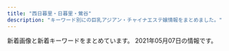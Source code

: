 ```yaml
---
title: "西日暮里・日暮里・鶯谷"
description: "キーワード別にの巨乳アジアン・チャイナエステ嬢情報をまとめました。"
---
```


新着画像と新着キーワードをまとめています。
2021年05月07日の情報です。

<DmmAffiliateIns />
<KeywordTable
  shops={
    [
    {
        "station": "\u65e5\u66ae\u91cc\u99c5\u6771\u53e3",
        "img_links": [
            "http://www.relax-mirai.info/i/images/momo1.jpg",
            "http://www.relax-mirai.info/images/m02.jpg",
            "http://www.relax-mirai.info/gals/risa1.jpg",
            "http://www.relax-mirai.info/i/images/sayuri1.jpg",
            "http://www.relax-mirai.info/gals/emi1.jpg",
            "http://www.relax-mirai.info/images/m03.jpg",
            "http://www.relax-mirai.info/gals/kaka1.jpg",
            "http://www.relax-mirai.info/images/sayuri1.jpg",
            "http://www.relax-mirai.info/images/qr.jpg",
            "http://www.relax-mirai.info/images/info02.jpg",
            "http://www.relax-mirai.info/i/120/sayuri1.jpg",
            "http://www.relax-mirai.info/images/momo1.jpg",
            "http://www.relax-mirai.info/images/info01.jpg",
            "http://www.relax-mirai.info/gals/aki1.jpg",
            "http://www.relax-mirai.info/images/risa1.jpg",
            "http://www.relax-mirai.info/images/m04.jpg"
        ],
        "keywords": {},
        "name": "\u672a\u6765",
        "url": "http://www.relax-mirai.info/"
    },
    {
        "url": "http://www.en-nippori.net/",
        "keywords": {
            "C": 6
        },
        "station": "JR\u65e5\u66ae\u91cc\u99c5\u6771\u53e3",
        "img_links": [
            "http://www.en-nippori.net/image/therapist/04.jpg",
            "http://www.en-nippori.net/image/mainparts/images/navi01_07.jpg",
            "http://www.en-nippori.net/image/therapist/01.jpg",
            "http://www.en-nippori.net/image/therapist/03.jpg",
            "http://www.en-nippori.net/image/index/top.jpg",
            "http://www.en-nippori.net/image/mainparts/main.jpg",
            "http://www.en-nippori.net/image/mainparts/images/navi01_04.jpg",
            "http://www.en-nippori.net/image/mainparts/images/navi01_03.jpg",
            "http://www.en-nippori.net/image/therapist/06.jpg",
            "http://www.en-nippori.net/image/mainparts/images/navi01_06.jpg",
            "http://www.en-nippori.net/image/mainparts/images/navi01_02.jpg",
            "http://www.en-nippori.net/image/therapist/02.jpg",
            "http://www.en-nippori.net/image/mainparts/images/navi01_05.jpg"
        ],
        "name": "\u7e01"
    },
    {
        "keywords": {
            "87": 12,
            "86": 12,
            "C": 36,
            "D": 12,
            "E": 12,
            "83": 36
        },
        "name": "\u3075\u308f\u3075\u308f",
        "url": "http://flowerscent.este.work/",
        "img_links": [
            "http://flowerscent.este.work/2/uploadimg/1599833697.jpg",
            "http://flowerscent.este.work/head_3_4691_1556258938113847.png",
            "http://flowerscent.este.work/2/uploadimg/1600260826.jpg",
            "http://flowerscent.este.work/head_1_4691_1553674270167089.png",
            "http://flowerscent.este.work/head_2_4691_1553674270815382.png"
        ],
        "station": "JR\u897f\u65e5\u66ae\u91cc\u99c5"
    },
    {
        "name": "\u30e9\u30d4\u30b9",
        "keywords": {
            "86": 8,
            "83": 4,
            "87": 4,
            "D": 16
        },
        "station": "JR\u9daf\u8c37\u99c5\u5317\u53e3",
        "img_links": [
            "http://lapis.tyo.cm/images/nbj1.jpg",
            "http://lapis.tyo.cm/photos/sites/75/2021/01/2021010407562697.jpg",
            "http://lapis.tyo.cm/images/top.png",
            "http://lapis.tyo.cm/images/new.jpg",
            "http://lapis.tyo.cm/images/s_staff.jpg",
            "http://lapis.tyo.cm/images/s_blog.jpg",
            "http://lapis.tyo.cm/images/s_link.jpg",
            "http://lapis.tyo.cm/images/nbj3.jpg",
            "http://lapis.tyo.cm/images/pick_bj3.jpg",
            "http://lapis.tyo.cm/photos/sites/75/2021/01/2021010407562290.jpg",
            "http://lapis.tyo.cm/images/s_pick.jpg",
            "http://lapis.tyo.cm/images/s_face.jpg",
            "http://lapis.tyo.cm/images/pick_bj1.jpg",
            "http://lapis.tyo.cm/photos/sites/75/2021/01/2021010407562324.jpg",
            "http://lapis.tyo.cm/images/mobile.jpg",
            "http://lapis.tyo.cm/photos/sites/75/2021/01/2021010407562482.jpg"
        ],
        "url": "http://lapis.tyo.cm/"
    },
    {
        "name": "\u5fc3\u7f8e",
        "keywords": {},
        "img_links": [
            "http://www.ai-lian.work/images/rec1.jpg",
            "http://www.ai-lian.work/images/ta.jpg",
            "http://www.ai-lian.work/images/2.jpg",
            "http://www.ai-lian.work/images/news.jpg",
            "http://www.ai-lian.work/images/line.png",
            "http://www.ai-lian.work/images/interior_t.jpg",
            "http://www.ai-lian.work/img/saya1.jpg",
            "http://www.ai-lian.work/images/int1.jpg",
            "http://www.ai-lian.work/images/1.jpg",
            "http://www.ai-lian.work/images/mobile.jpg",
            "http://www.ai-lian.work/images/sys1.jpg",
            "http://www.ai-lian.work/images/tel.jpg",
            "http://www.ai-lian.work/images/int2.jpg",
            "http://www.ai-lian.work/images/head.jpg",
            "http://www.ai-lian.work/images/3.jpg",
            "http://www.ai-lian.work/images/staff_t.jpg",
            "http://www.ai-lian.work/img/yui1.jpg",
            "http://www.ai-lian.work/img/aya1.jpg"
        ],
        "url": "http://www.ai-lian.work/",
        "station": "JR\u9daf\u8c37\u99c5\u5317\u53e3"
    },
    {
        "img_links": [
            "http://www.es-minami.com/images/news.png",
            "http://www.es-minami.com/img/sayuri1.jpg",
            "http://es-minami.com/images/sayuri2.jpg",
            "http://www.es-minami.com/images/staff-bar.png",
            "http://es-minami.com/images/yuki1.jpg",
            "http://www.es-minami.com/images/rika1.jpg",
            "http://www.es-minami.com/img/nana1.jpg",
            "http://es-minami.com/gals/riri1.jpg",
            "http://www.es-minami.com/gals/mika1.jpg",
            "http://es-minami.com/images/mobole.png",
            "http://es-minami.com/images/staff-bar.png",
            "http://es-minami.com/gals/sayuri1.jpg",
            "http://www.es-minami.com/images/mika2.jpg",
            "http://www.es-minami.com/img/riri1.jpg",
            "http://es-minami.com/images/riri1.jpg",
            "http://es-minami.com/images/nana1.jpg",
            "http://www.es-minami.com/gals/sayuri2.jpg",
            "http://www.es-minami.com/images/sayuri2.jpg",
            "http://es-minami.com/images/news.png",
            "http://www.es-minami.com/images/mobole.png",
            "http://www.es-minami.com/images/sayuri1.jpg",
            "http://es-minami.com/gals/rika1.jpg",
            "http://es-minami.com/images/mika1.jpg",
            "http://es-minami.com/img/sayuri2.jpg",
            "http://www.es-minami.com/images/nana1.jpg",
            "http://es-minami.com/images/pick_staff6.jpg",
            "http://es-minami.com/images/rika1.jpg",
            "http://es-minami.com/gals/yuki1.jpg",
            "http://es-minami.com/img/riri1.jpg",
            "http://www.es-minami.com/images/mika1.jpg",
            "http://www.es-minami.com/gals/nana1.jpg",
            "http://www.es-minami.com/gals/riri1.jpg",
            "http://es-minami.com/img/mika2.jpg",
            "http://es-minami.com/img/yuki1.jpg",
            "http://es-minami.com/img/nana1.jpg",
            "http://es-minami.com/img/sayuri1.jpg",
            "http://es-minami.com/gals/mika2.jpg",
            "http://www.es-minami.com/gals/rika1.jpg",
            "http://www.es-minami.com/img/mika2.jpg",
            "http://es-minami.com/gals/mika1.jpg",
            "http://www.es-minami.com/gals/sakura1.jpg",
            "http://es-minami.com/gals/sakura1.jpg",
            "http://www.es-minami.com/gals/sayuri1.jpg",
            "http://www.es-minami.com/img/yuki1.jpg",
            "http://es-minami.com/img/mika1.jpg",
            "http://www.es-minami.com/images/yuki1.jpg",
            "http://www.es-minami.com/img/sayuri2.jpg",
            "http://es-minami.com/gals/nana1.jpg",
            "http://www.es-minami.com/gals/mika2.jpg",
            "http://es-minami.com/images/sayuri1.jpg",
            "http://www.es-minami.com/images/riri1.jpg",
            "http://www.es-minami.com/img/mika1.jpg",
            "http://es-minami.com/images/mika2.jpg",
            "http://www.es-minami.com/gals/yuki1.jpg",
            "http://www.es-minami.com/images/pick_staff6.jpg",
            "http://es-minami.com/gals/sayuri2.jpg"
        ],
        "keywords": {},
        "url": "http://es-minami.com/",
        "station": "JR\u65e5\u66ae\u91cc\u99c5\u6771\u53e3",
        "name": "\u307f\u306a\u307f"
    },
    {
        "station": "JR\u65e5\u66ae\u91cc\u99c5\u5357\u53e3",
        "keywords": {
            "E": 6,
            "C": 19,
            "F": 3,
            "85": 15,
            "94": 3,
            "D": 47,
            "86": 19
        },
        "img_links": [
            "http://www.mac-riraku106.xyz/static/picture/call.png",
            "http://www.mac-riraku106.xyz/static/picture/michi02.png",
            "http://www.mac-riraku106.xyz/uploads/190723/30-1.jpg",
            "http://www.mac-riraku106.xyz/uploads/190723/21-1.jpg",
            "http://www.mac-riraku106.xyz/uploads/200818/1-200QQ5535E92.jpg",
            "http://www.mac-riraku106.xyz/uploads/200501/1-200501125300127.jpg",
            "http://www.mac-riraku106.xyz/static/picture/michi01.png",
            "http://www.mac-riraku106.xyz/uploads/200501/1-200501145011C2.jpg",
            "http://www.mac-riraku106.xyz/uploads/191106/1-191106092S0357.jpg",
            "http://www.mac-riraku106.xyz/uploads/191209/1-1912091229204E.jpg",
            "http://www.mac-riraku106.xyz/uploads/190723/23-1.jpg",
            "http://www.mac-riraku106.xyz/uploads/200608/1-20060Q0251EY.jpg",
            "http://www.mac-riraku106.xyz/uploads/191106/1-191106092J62Y.jpg",
            "http://www.mac-riraku106.xyz/static/picture/top-img09.png",
            "http://www.mac-riraku106.xyz/uploads/190723/10-2.jpg",
            "http://www.mac-riraku106.xyz/uploads/200608/1-20060Q02506204.jpg",
            "http://www.mac-riraku106.xyz/uploads/191106/1-191106092T0531.jpg",
            "http://www.mac-riraku106.xyz/uploads/190906/1-1ZZ612503C39.jpg",
            "http://www.mac-riraku106.xyz/uploads/200325/1-2003251H312V4.jpg",
            "http://www.mac-riraku106.xyz/uploads/190723/23-2.jpg",
            "http://www.mac-riraku106.xyz/static/picture/top-img01.png",
            "http://www.mac-riraku106.xyz/uploads/200801/1-200P1110412514.jpg",
            "http://www.mac-riraku106.xyz/uploads/200501/1-200501145002a7.jpg",
            "http://www.mac-riraku106.xyz/static/picture/1.jpg",
            "http://www.mac-riraku106.xyz/uploads/200317/1-20031G44220J0.jpg",
            "http://www.mac-riraku106.xyz/uploads/190826/1-1ZR6144611E0.jpg",
            "http://www.mac-riraku106.xyz/uploads/200801/1-200P1110A4M2.jpg",
            "http://www.mac-riraku106.xyz/uploads/200801/1-200P1110631926.jpg",
            "http://www.mac-riraku106.xyz/uploads/200501/1-200501125150516.jpg",
            "http://www.mac-riraku106.xyz/uploads/191209/1-191209122ZY50.jpg",
            "http://www.mac-riraku106.xyz/uploads/190723/33-1.jpg",
            "http://www.mac-riraku106.xyz/static/picture/tel.png",
            "http://www.mac-riraku106.xyz/uploads/200310/1-20031013091I08.jpg",
            "http://www.mac-riraku106.xyz/uploads/190723/34-1.jpg",
            "http://www.mac-riraku106.xyz/uploads/191209/1-191209123459153.jpg",
            "http://www.mac-riraku106.xyz/uploads/191219/1-19121912423J29.jpg",
            "http://www.mac-riraku106.xyz/uploads/200317/1-20031G4420c38.jpg",
            "http://www.mac-riraku106.xyz/uploads/200325/1-2003251H340B9.jpg",
            "http://www.mac-riraku106.xyz/uploads/190826/1-1ZR614462Qa.jpg",
            "http://www.mac-riraku106.xyz/uploads/200310/1-200310130925920.jpg",
            "http://www.mac-riraku106.xyz/uploads/200317/1-20031G44235R7.jpg",
            "http://www.mac-riraku106.xyz/uploads/190723/1-2.jpg",
            "http://www.mac-riraku106.xyz/uploads/190723/23-3.jpg",
            "http://www.mac-riraku106.xyz/uploads/191128/1-19112Q3102OP.jpg",
            "http://www.mac-riraku106.xyz/static/picture/top-img02.png",
            "http://www.mac-riraku106.xyz/uploads/200818/1-200QQ55415J4.jpg",
            "http://www.mac-riraku106.xyz/uploads/200310/1-200310130Z0421.jpg",
            "http://www.mac-riraku106.xyz/uploads/200501/1-200501144951148.jpg",
            "http://www.mac-riraku106.xyz/uploads/190926/1-1Z926131T2408.jpg",
            "http://www.mac-riraku106.xyz/uploads/190723/1-1.jpg",
            "http://www.mac-riraku106.xyz/static/picture/2.jpg",
            "http://www.mac-riraku106.xyz/uploads/190723/25-1.jpg",
            "http://www.mac-riraku106.xyz/uploads/191219/1-191219124141563.jpg",
            "http://www.mac-riraku106.xyz/uploads/200501/1-200501125251121.jpg",
            "http://www.mac-riraku106.xyz/uploads/190926/1-1Z926131R6102.jpg",
            "http://www.mac-riraku106.xyz/static/picture/top-img03.png",
            "http://www.mac-riraku106.xyz/uploads/191008/1-19100Q5453V63.jpg",
            "http://www.mac-riraku106.xyz/uploads/190723/10-1.jpg",
            "http://www.mac-riraku106.xyz/uploads/191128/1-19112Q3111UF.jpg",
            "http://www.mac-riraku106.xyz/uploads/200501/1-200501125159161.jpg",
            "http://www.mac-riraku106.xyz/uploads/190906/1-1ZZ6125225A4.jpg",
            "http://www.mac-riraku106.xyz/uploads/200818/1-200QQ554231G.jpg",
            "http://www.mac-riraku106.xyz/uploads/191008/1-19100Q5451M20.jpg",
            "http://www.mac-riraku106.xyz/uploads/191128/1-19112Q31009521.jpg"
        ],
        "url": "http://www.mac-riraku106.xyz/",
        "name": "\u306f\u305f\u3061"
    },
    {
        "name": "\u30ed\u30fc\u30ba",
        "keywords": {
            "\u4e73": 3
        },
        "station": "JR\u7530\u7aef\u99c5",
        "url": "http://minopom.xyz/",
        "img_links": [
            "http://minopom.xyz/uploads/allimg/210410/1-210410145124148.jpg",
            "http://minopom.xyz/picture/room2.jpg",
            "http://minopom.xyz/picture/room1.jpg",
            "http://minopom.xyz/uploads/allimg/210410/1-210410144PY50.jpg",
            "http://www.minopom.xyz/uploads/allimg/210410/1-210410145124148.jpg",
            "http://www.minopom.xyz/picture/head.jpg",
            "http://www.minopom.xyz/uploads/allimg/210410/1-210410144U4934.jpg",
            "http://www.minopom.xyz/uploads/allimg/210410/1-21041014500NX.jpg",
            "http://minopom.xyz/picture/room3.jpg",
            "http://minopom.xyz/uploads/allimg/210410/1-21041014450GC.jpg",
            "http://minopom.xyz/uploads/allimg/210410/1-21041014500NX.jpg",
            "http://minopom.xyz/uploads/allimg/210406/1-21040614313L45.jpg",
            "http://minopom.xyz/uploads/210430/1-2104301Q63S18.jpg",
            "http://minopom.xyz/uploads/allimg/210410/1-210410144U4934.jpg",
            "http://www.minopom.xyz/uploads/allimg/210410/1-210410144323118.jpg",
            "http://www.minopom.xyz/picture/img.site-builder.jpg",
            "http://minopom.xyz/uploads/allimg/210410/1-210410145204C9.jpg",
            "http://www.minopom.xyz/uploads/allimg/210410/1-210410144PY50.jpg",
            "http://minopom.xyz/picture/head.jpg",
            "http://minopom.xyz/uploads/210406/1-2104061433121E.jpg",
            "http://minopom.xyz/uploads/210406/1-210406143111G0.jpg",
            "http://minopom.xyz/uploads/210419/1-21041914162C16.jpg",
            "http://www.minopom.xyz/picture/totop_04.png",
            "http://minopom.xyz/uploads/allimg/210410/1-2104101450455A.jpg",
            "http://minopom.xyz/picture/totop_04.png",
            "http://minopom.xyz/uploads/210406/1-210406143244C2.jpg",
            "http://www.minopom.xyz/uploads/allimg/210410/1-2104101450455A.jpg",
            "http://minopom.xyz/uploads/allimg/210410/1-21041014413S64.jpg",
            "http://www.minopom.xyz/uploads/allimg/210410/1-210410145204C9.jpg",
            "http://minopom.xyz/picture/img.site-builder.jpg",
            "http://minopom.xyz/uploads/allimg/210410/1-210410144323118.jpg",
            "http://www.minopom.xyz/uploads/allimg/210406/1-21040614313L45.jpg"
        ]
    },
    {
        "url": "https://www.sofia-est.com/",
        "img_links": [
            "https://www.sofia-est.com/img/material/top_newface.png",
            "https://www.sofia-est.com/img/girl/list/s81_list.jpg",
            "https://www.sofia-est.com/img/girl/main/s97_1.jpg",
            "https://www.sofia-est.com/img/material/hosi5.png",
            "https://www.sofia-est.com/img/material/page3_1_subt2.png",
            "https://www.sofia-est.com/img/material/mob_m5.jpg",
            "https://www.sofia-est.com/img/girl/main/s81_1.jpg",
            "https://www.sofia-est.com/img/material/yakusoku.png",
            "https://www.sofia-est.com/img/material/top_movie.png",
            "https://www.sofia-est.com/img/material/top_infomation.png",
            "https://www.sofia-est.com/img/girl/list/s108_list.jpg",
            "https://www.sofia-est.com/img/material/noimg_b.jpg",
            "https://www.sofia-est.com/img/girl/list/s94_list.jpg",
            "https://www.sofia-est.com/img/girl/thumb/s97_2.jpg",
            "https://www.sofia-est.com/img/material/page8_subt2.png",
            "https://www.sofia-est.com/img/girl/list/s99_list.jpg",
            "https://www.sofia-est.com/img/girl/main/s57_1.jpg",
            "https://www.sofia-est.com/img/material/page6_subt1.png",
            "https://www.sofia-est.com/img/material/gm2_rollout.png",
            "https://www.sofia-est.com/img/material/movie_right_yaji.png",
            "https://www.sofia-est.com/img/material/top_kodawariimg1.jpg",
            "https://www.sofia-est.com/img/girl/thumb/s94_2.jpg",
            "https://www.sofia-est.com/img/material/mob_t1.jpg",
            "https://www.sofia-est.com/img/girl/thumb/s56_1.jpg",
            "https://www.sofia-est.com/img/material/mob_t5.jpg",
            "https://www.sofia-est.com/img/material/photo4.jpg",
            "https://www.sofia-est.com/img/girl/list/s55_list.jpg",
            "https://www.sofia-est.com/img/top/topslide20150918.jpg",
            "https://www.sofia-est.com/img/material/movie_left_yaji.png",
            "https://www.sofia-est.com/img/material/gm1_rollout.png",
            "https://www.sofia-est.com/img/girl/main/s100_1.jpg",
            "https://www.sofia-est.com/img/girl/pickup/pickup20200111122329.jpg",
            "https://www.sofia-est.com/img/top/topslide20141211.jpg",
            "https://www.sofia-est.com/img/material/gm6_rollout.png",
            "https://www.sofia-est.com/img/girl/thumb/s99_2.jpg",
            "https://www.sofia-est.com/img/material/noimg_thumb.jpg",
            "https://www.sofia-est.com/img/material/photo8.jpg",
            "https://www.sofia-est.com/img/material/gm4_rollout.png",
            "https://www.sofia-est.com/img/material/mob_m1_rev1.jpg",
            "https://www.sofia-est.com/img/material/mob_youtube.png",
            "https://www.sofia-est.com/img/girl/main/s56_1.jpg",
            "https://www.sofia-est.com/img/girl/list/s92_list.jpg",
            "https://www.sofia-est.com/img/material/top_camp.png",
            "https://www.sofia-est.com/img/material/top_kodawari.png",
            "https://www.sofia-est.com/img/girl/pickup/pickup20190509222453.jpg",
            "https://www.sofia-est.com/img/girl/thumb/s100_1.jpg",
            "https://www.sofia-est.com/img/material/course_tanta1.png",
            "https://www.sofia-est.com/img/material/courseoption_rev1.png",
            "https://www.sofia-est.com/img/girl/main/s84_1.jpg",
            "https://www.sofia-est.com/img/material/page8_subt1.png",
            "https://www.sofia-est.com/img/material/photo3.jpg",
            "https://www.sofia-est.com/img/girl/thumb/s81_3.jpg",
            "https://www.sofia-est.com/img/girl/main/s94_1.jpg",
            "https://www.sofia-est.com/img/material/course_tanta2.png",
            "https://www.sofia-est.com/img/material/photo5.jpg",
            "https://www.sofia-est.com/img/material/phototxt.jpg",
            "https://www.sofia-est.com/img/girl/main/s55_1.jpg",
            "https://www.sofia-est.com/img/material/mob_m3_rev1.jpg",
            "https://www.sofia-est.com/img/girl/thumb/s81_2.jpg",
            "https://www.sofia-est.com/img/girl/mobilepickup/mobilepickup20200302124127.jpg",
            "https://www.sofia-est.com/img/material/page4_subt2.png",
            "https://www.sofia-est.com/img/material/page2_subt1.png",
            "https://www.sofia-est.com/img/material/iph.png",
            "https://www.sofia-est.com/img/girl/list/s100_list.jpg",
            "https://www.sofia-est.com/img/material/page5_subt1.png",
            "https://www.sofia-est.com/img/girl/thumb/s84_1.jpg",
            "https://www.sofia-est.com/img/material/page3_subt1.png",
            "https://www.sofia-est.com/img/girl/thumb/s81_5.jpg",
            "https://www.sofia-est.com/img/material/page5_subt2.png",
            "https://www.sofia-est.com/img/material/page4_subt1.png",
            "https://www.sofia-est.com/img/girl/main/s89_1.jpg",
            "https://www.sofia-est.com/img/girl/thumb/s100_2.jpg",
            "https://www.sofia-est.com/img/girl/thumb/s81_4.jpg",
            "https://www.sofia-est.com/img/material/sd_rt_btn.png",
            "https://www.sofia-est.com/img/girl/list/s84_list.jpg",
            "https://www.sofia-est.com/img/material/mob_t4.jpg",
            "https://www.sofia-est.com/img/material/top_twitter.png",
            "https://www.sofia-est.com/img/top/topslide20141210.jpg",
            "https://www.sofia-est.com/img/material/page7_subt1.png",
            "https://www.sofia-est.com/img/girl/thumb/s84_2.jpg",
            "https://www.sofia-est.com/img/material/photo6.jpg",
            "https://www.sofia-est.com/img/material/pagetop_rollout.png",
            "https://www.sofia-est.com/img/banner/koko_120x60.png",
            "https://www.sofia-est.com/img/girl/thumb/s55_1.jpg",
            "https://www.sofia-est.com/img/material/doublecourse_rev1.png",
            "https://www.sofia-est.com/img/girl/thumb/s97_1.jpg",
            "https://www.sofia-est.com/img/material/top_pickup.png",
            "https://www.sofia-est.com/img/material/gm3_rollout.png",
            "https://www.sofia-est.com/img/material/photo1.jpg",
            "https://www.sofia-est.com/img/material/page6_subt2.png",
            "https://www.sofia-est.com/img/material/page6_subt3.png",
            "https://www.sofia-est.com/img/material/gm5_rollout.png",
            "https://www.sofia-est.com/img/girl/main/s92_1.jpg",
            "https://www.sofia-est.com/img/material/mob_t3.jpg",
            "https://www.sofia-est.com/img/material/mob_m2_rev1.jpg",
            "https://www.sofia-est.com/img/material/movieicon.png",
            "https://www.sofia-est.com/img/girl/thumb/s89_1.jpg",
            "https://www.sofia-est.com/img/girl/list/s56_list.jpg",
            "https://www.sofia-est.com/img/girl/pickup/pickup20191220093702.jpg",
            "https://www.sofia-est.com/img/material/page3_1_subt1.png",
            "https://www.sofia-est.com/img/material/mob_t2.jpg",
            "https://www.sofia-est.com/img/material/photo7.jpg",
            "https://www.sofia-est.com/img/girl/thumb/s108_1.jpg",
            "https://www.sofia-est.com/img/material/top_about.png",
            "https://www.sofia-est.com/img/girl/list/s57_list.jpg",
            "https://www.sofia-est.com/img/material/photo2.jpg",
            "https://www.sofia-est.com/img/girl/thumb/s92_2.jpg",
            "https://www.sofia-est.com/img/material/top_news.png",
            "https://www.sofia-est.com/img/girl/thumb/s92_1.jpg",
            "https://www.sofia-est.com/img/girl/main/s99_1.jpg",
            "https://www.sofia-est.com/img/material/photobig.jpg",
            "https://www.sofia-est.com/img/girl/thumb/s81_1.jpg",
            "https://www.sofia-est.com/img/girl/thumb/s94_1.jpg",
            "https://www.sofia-est.com/img/girl/thumb/s89_2.jpg",
            "https://www.sofia-est.com/img/girl/list/s111_list.jpg",
            "https://www.sofia-est.com/img/girl/thumb/s56_2.jpg",
            "https://www.sofia-est.com/img/material/movie20141210.jpg",
            "https://www.sofia-est.com/img/material/noimg_m.jpg",
            "https://www.sofia-est.com/img/material/coursepoint_rev2.png",
            "https://www.sofia-est.com/img/girl/thumb/s55_3.jpg",
            "https://www.sofia-est.com/img/girl/list/s97_list.jpg",
            "https://www.sofia-est.com/img/material/mobileqr.png",
            "https://www.sofia-est.com/img/what/coupon202009.png",
            "https://www.sofia-est.com/img/girl/pickup/pickup20191220093623.jpg",
            "https://www.sofia-est.com/img/girl/list/s89_list.jpg",
            "https://www.sofia-est.com/img/girl/thumb/s57_1.jpg",
            "https://www.sofia-est.com/img/girl/thumb/s55_2.jpg",
            "https://www.sofia-est.com/img/girl/thumb/s99_1.jpg",
            "https://www.sofia-est.com/img/material/mob_m4.jpg"
        ],
        "name": "\u30bd\u30d5\u30a3\u30a2",
        "station": "JR\u65e5\u66ae\u91cc\u99c5\u5357\u53e3",
        "keywords": {
            "\u30bb\u30af\u30b7\u30fc": 38,
            "G": 2,
            "E": 1,
            "\u30c0\u30a4\u30ca\u30de\u30a4\u30c8": 1
        }
    },
    {
        "url": "http://esthe-aroma.red/",
        "keywords": {
            "D": 8,
            "86": 9,
            "E": 1
        },
        "img_links": [
            "http://esthe-aroma.red/images/cg07.jpg",
            "http://esthe-aroma.red/images/imm.jpg",
            "http://esthe-aroma.red/images/news.png",
            "http://esthe-aroma.red/images/cg01.jpg",
            "http://esthe-aroma.red/images/cg04.jpg",
            "http://esthe-aroma.red/images/r3.jpg",
            "http://esthe-aroma.red/images/kan.jpg",
            "http://esthe-aroma.red/images/staff_s.png",
            "http://esthe-aroma.red/images/cg03.jpg",
            "http://esthe-aroma.red/images/r4.jpg",
            "http://esthe-aroma.red/images/sruru.jpg",
            "http://esthe-aroma.red/images/r2.jpg",
            "http://esthe-aroma.red/images/top.png",
            "http://esthe-aroma.red/images/rec.png",
            "http://esthe-aroma.red/images/cg10.jpg",
            "http://esthe-aroma.red/images/evetop.png",
            "http://esthe-aroma.red/images/cg02.jpg",
            "http://esthe-aroma.red/images/cg06.jpg",
            "http://esthe-aroma.red/images/cg09.jpg",
            "http://esthe-aroma.red/images/precau.png",
            "http://esthe-aroma.red/images/cg08.jpg",
            "http://esthe-aroma.red/images/r1.jpg",
            "http://esthe-aroma.red/link/menlog.jpg"
        ],
        "station": "JR\u65e5\u66ae\u91cc\u99c5\u6771\u53e3",
        "name": "\u548c\u5408 \u308f\u3054\u3046"
    },
    {
        "img_links": [
            "http://momo.tyo.cm/photos/sites/53/2021/02/2021021607405658.jpg",
            "http://momo.tyo.cm/photos/sites/53/2021/02/2021021607405730.jpg",
            "http://momo.tyo.cm/images/tit_com01.png",
            "http://momo.tyo.cm/images/tit_com05.png",
            "http://momo.tyo.cm/images/border01.png",
            "http://momo.tyo.cm/images/nav_link02.png",
            "http://momo.tyo.cm/images/top_slider02.jpg",
            "http://momo.tyo.cm/images/tit_com.png",
            "http://momo.tyo.cm/images/tit04.png",
            "http://momo.tyo.cm/images/tit02.png",
            "http://momo.tyo.cm/images/border02.png",
            "http://momo.tyo.cm/images/nav_link04.png",
            "http://momo.tyo.cm/images/nav_link06.png",
            "http://momo.tyo.cm/images/nav_link05.png",
            "http://momo.tyo.cm/images/nav_link03.png",
            "http://momo.tyo.cm/images/tit05.png",
            "http://momo.tyo.cm/images/news.png",
            "http://momo.tyo.cm/images/top_slider01.jpg",
            "http://momo.tyo.cm/images/tit_com04.png",
            "http://momo.tyo.cm/photos/sites/53/2021/02/2021021607405578.jpg",
            "http://momo.tyo.cm/images/tit01.png",
            "http://momo.tyo.cm/images/nav_link01.png",
            "http://momo.tyo.cm/images/tit_staff.png",
            "http://momo.tyo.cm/images/tit_com03.png",
            "http://momo.tyo.cm/images/tit_link01.png",
            "http://momo.tyo.cm/photos/sites/53/2021/02/2021021607405882.jpg",
            "http://momo.tyo.cm/images/pagetop.png",
            "http://momo.tyo.cm/images/tit_com02.png",
            "http://momo.tyo.cm/images/bg_pick.png",
            "http://momo.tyo.cm/images/tit03.png"
        ],
        "url": "http://momo.tyo.cm/",
        "keywords": {
            "86": 15,
            "85": 5,
            "D": 20
        },
        "name": "\u6843",
        "station": "JR\u65e5\u66ae\u91cc\u99c5\u5357\u53e3"
    },
    {
        "name": "\u5065\u7f8e\u5802",
        "station": "JR\u9daf\u8c37\u99c5\u5317\u53e3",
        "url": "http://es-rlx.com/",
        "img_links": [
            "http://es-rlx.com/pic/top1.jpg",
            "http://es-rlx.com/staff/yuki/01.jpg",
            "http://es-rlx.com/staff/sakura/01mb.jpg",
            "http://es-rlx.com/staff/yuki/01mb.jpg",
            "http://es-rlx.com/pic/top2.jpg",
            "http://es-rlx.com/img/access/road02.jpg",
            "http://es-rlx.com/pic/top3.jpg",
            "http://es-rlx.com/img/ttl_rec.png",
            "http://es-rlx.com/i/files/homeimg.jpg",
            "http://es-rlx.com/img/ttl_mobile.png",
            "http://es-rlx.com/pic/head.png",
            "http://es-rlx.com/staff/mai/01.jpg",
            "http://es-rlx.com/img/ttl_staff.png",
            "http://es-rlx.com/staff/mai/01mb.jpg",
            "http://es-rlx.com/staff/hana/01.jpg",
            "http://es-rlx.com/staff/minami/01mb.jpg",
            "http://es-rlx.com/img/access/road01.jpg",
            "http://es-rlx.com/img/ft_tel.png",
            "http://es-rlx.com/staff/sakura/01.jpg",
            "http://es-rlx.com/staff/rumi/01.jpg",
            "http://es-rlx.com/img/youtube.jpg",
            "http://es-rlx.com/img/access/road03.jpg",
            "http://es-rlx.com/img/access/kanban.png",
            "http://es-rlx.com/staff/hana/01mb.jpg",
            "http://es-rlx.com/staff/rumi/01mb.jpg",
            "http://es-rlx.com/img/ttl_tnew.png",
            "http://es-rlx.com/img/access/roaddm.png",
            "http://es-rlx.com/img/access/road04.jpg",
            "http://es-rlx.com/staff/minami/01.jpg"
        ],
        "keywords": {
            "C": 21
        }
    },
    {
        "img_links": [
            "http://onkyoukou.tyo.cm/images/top.png",
            "http://onkyoukou.tyo.cm/images/nbj3.jpg",
            "http://onkyoukou.tyo.cm/images/s_link.jpg",
            "http://onkyoukou.tyo.cm/photos/sites/88/2017/03/staff1.jpg",
            "http://onkyoukou.tyo.cm/images/s_staff1.jpg",
            "http://onkyoukou.tyo.cm/images/n3.jpg",
            "http://onkyoukou.tyo.cm/images/nbj1.jpg",
            "http://onkyoukou.tyo.cm/images/acc2.jpg",
            "http://onkyoukou.tyo.cm/photos/sites/88/2017/03/staff2.jpg",
            "http://onkyoukou.tyo.cm/images/n1.jpg",
            "http://onkyoukou.tyo.cm/photos/sites/88/2020/03/2020030111163079.jpg",
            "http://onkyoukou.tyo.cm/images/face_bj.jpg",
            "http://onkyoukou.tyo.cm/images/s_face.jpg",
            "http://onkyoukou.tyo.cm/images/acc1.jpg",
            "http://onkyoukou.tyo.cm/images/mobile.jpg",
            "http://onkyoukou.tyo.cm/images/s_pick.jpg",
            "http://onkyoukou.tyo.cm/images/acc3.jpg",
            "http://onkyoukou.tyo.cm/images/s_mobile.jpg",
            "http://onkyoukou.tyo.cm/images/s_staff.jpg",
            "http://onkyoukou.tyo.cm/images/face_bj3.jpg",
            "http://onkyoukou.tyo.cm/images/s_news.jpg",
            "http://onkyoukou.tyo.cm/photos/sites/88/2017/03/staff4.jpg",
            "http://onkyoukou.tyo.cm/images/line.jpg"
        ],
        "keywords": {
            "86": 3,
            "C": 13,
            "88": 6,
            "87": 3
        },
        "name": "\u6e29\u99a8\u6e2f-\u304a\u3093\u304d\u3087\u3046\u3053\u3046-",
        "station": "JR\u897f\u65e5\u66ae\u91cc\u99c5",
        "url": "http://onkyoukou.tyo.cm/"
    },
    {
        "keywords": {
            "83": 4,
            "C": 15,
            "D": 24,
            "86": 4,
            "87": 8,
            "E": 4,
            "85": 12
        },
        "img_links": [
            "https://mominoki.tyo.ac/images/themes/pink/r3.jpg",
            "https://mominoki.tyo.ac/images/room2.jpg",
            "https://mominoki.tyo.ac/images/themes/pink/s_link.png",
            "https://mominoki.tyo.ac/images/themes/pink/s_ranking.png",
            "https://mominoki.tyo.ac/images/themes/pink/no1.png",
            "https://mominoki.tyo.ac/photos/sites/41/2021/03/202103150746598.jpg",
            "https://mominoki.tyo.ac/images/room4.jpg",
            "https://mominoki.tyo.ac/photos/sites/41/2020/09/2020092810535583.jpg",
            "https://mominoki.tyo.ac/images/themes/pink/s_staff.png",
            "https://mominoki.tyo.ac/images/themes/pink/s_pickup.png",
            "https://mominoki.tyo.ac/images/room3.jpg",
            "https://mominoki.tyo.ac/images/themes/pink/no2.png",
            "https://mominoki.tyo.ac/photos/sites/41/2020/09/2020092804344859.jpg",
            "https://mominoki.tyo.ac/photos/sites/41/2020/09/2020092804344656.jpg",
            "https://mominoki.tyo.ac/photos/sites/41/2020/09/2020092801595154.jpg",
            "https://mominoki.tyo.ac/images/themes/pink/s_news.png",
            "https://mominoki.tyo.ac/images/themes/pink/s_newface.png",
            "https://mominoki.tyo.ac/images/themes/pink/mobile.jpg",
            "https://mominoki.tyo.ac/images/themes/pink/line.png",
            "https://mominoki.tyo.ac/images/room1.jpg",
            "https://mominoki.tyo.ac/photos/sites/41/2020/11/2020111401222038.jpg",
            "https://mominoki.tyo.ac/photos/sites/41/2020/09/2020092804344750.jpg",
            "https://mominoki.tyo.ac/photos/sites/41/2021/03/202103150747058.jpg"
        ],
        "name": "\u3082\u307f\u306e\u6728",
        "station": "\u753a\u5c4b\u99c51\u756a\u51fa\u53e3",
        "url": "https://mominoki.tyo.ac/"
    },
    {
        "station": "JR\u9daf\u8c37\u99c5\u5317\u53e3",
        "keywords": {},
        "url": "http://www.es-ms.work/",
        "name": "\u685c\u306e\u5bb6",
        "img_links": [
            "http://www.es-ms.work/images/3.jpg",
            "http://www.es-ms.work/staff/rina.jpg",
            "http://www.es-ms.work/images/sys.jpg",
            "http://www.es-ms.work/images/ac1.jpg",
            "http://www.es-ms.work/images/1.jpg",
            "http://www.es-ms.work/images/interior_t.jpg",
            "http://www.es-ms.work/images/staff_t.jpg",
            "http://www.es-ms.work/images/tg.jpg",
            "http://www.es-ms.work/images/s1.png",
            "http://www.es-ms.work/images/2.jpg",
            "http://www.es-ms.work/img/sayuri1.jpg",
            "http://www.es-ms.work/img/rina1.jpg",
            "http://www.es-ms.work/staff/sayuri.jpg",
            "http://www.es-ms.work/images/rec2.jpg",
            "http://www.es-ms.work/img/kaya1.jpg",
            "http://www.es-ms.work/images/news.jpg",
            "http://www.es-ms.work/images/int2.jpg",
            "http://www.es-ms.work/images/int1.jpg",
            "http://www.es-ms.work/images/head.jpg",
            "http://www.es-ms.work/staff/kaya.jpg",
            "http://www.es-ms.work/images/rec1.jpg"
        ]
    },
    {
        "img_links": [
            "http://chou.ies.bz/photos/sites/85/2020/12/2020120204265615.jpg",
            "http://chou.ies.bz/photos/sites/85/2019/06/2019062803491517.jpg",
            "http://chou.ies.bz/images/n3.png",
            "http://chou.ies.bz/photos/sites/85/2019/07/2019070106330942.jpg",
            "http://chou.ies.bz/photos/sites/85/2019/07/2019070509385227.jpg",
            "http://chou.ies.bz/photos/sites/85/2021/04/2021042710033582.jpg",
            "http://chou.ies.bz/photos/sites/85/2019/12/2019120602315853.jpg",
            "http://chou.ies.bz/images/s_news.png",
            "http://chou.ies.bz/photos/sites/85/2019/07/2019070106333414.jpg",
            "http://chou.ies.bz/images/s1.png",
            "http://chou.ies.bz/photos/sites/85/2020/12/2020121802483415.jpg",
            "http://chou.ies.bz/images/s3.png",
            "http://chou.ies.bz/images/top.png",
            "http://chou.ies.bz/images/n1.jpg",
            "http://chou.ies.bz/photos/sites/85/2019/07/2019070106320474.jpg",
            "http://chou.ies.bz/images/s_pick.png",
            "http://chou.ies.bz/images/s_staff.jpg",
            "http://chou.ies.bz/images/mobile.png",
            "http://chou.ies.bz/photos/sites/85/2020/10/2020100610370157.jpg",
            "http://chou.ies.bz/photos/sites/85/2020/12/2020120204150858.jpg",
            "http://chou.ies.bz/photos/sites/85/2019/07/2019070106340260.jpg",
            "http://chou.ies.bz/images/s_link.png",
            "http://chou.ies.bz/photos/sites/85/2020/10/2020100610383828.jpg"
        ],
        "name": "\u706f\u308a\u5c4b",
        "url": "http://chou.ies.bz/",
        "keywords": {
            "D": 10,
            "C": 1,
            "E": 1,
            "87": 1,
            "85": 1,
            "86": 8,
            "84": 2
        },
        "station": "JR\u897f\u65e5\u66ae\u91cc\u99c5"
    }
]
}
/>
<DmmAffiliateScript />
